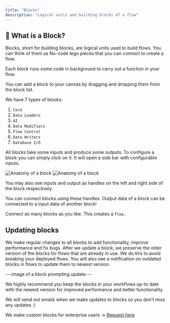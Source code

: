 ```yaml
---
title: "Blocks"
description: "Logical units and building blocks of a flow"
---
```


## 🧱 What is a Block?

Blocks, short for building blocks, are logical units used to build flows. You can think of them as No-code lego pieces that you can connect to create a flow.

Each block runs some code in background to carry out a function in your flow.

You can add a block to your canvas by dragging and dropping them from the block list.

We have 7 types of blocks:

1. `Core`
2. `Data Loaders`
3. `AI`
4. `Data Modifiers`
5. `Flow Control`
6. `Data Writers`
7. `Database I/O`

All blocks take some inputs and produce some outputs. To configure a block you can simply click on it. It will open a side bar with configurable inputs.

<Frame>
  <img
    className="block dark:hidden"
    src="/images/terminology/what-is-block-light.png"
    alt="Anatomy of a block"
  />
  <img
    className="hidden dark:block"
    src="/images/terminology/what-is-block-dark.png"
    alt="Anatomy of a block"
  />
</Frame>

You may also see inputs and output as handles on the left and right side of the block respectively.

You can connect blocks using these handles. Output data of a block can be connected to a input data of another block!

Connect as many blocks as you like. This creates a `flow` .

## Updating blocks

We make regular changes to all blocks to add functionality, improve performance and fix bugs. After we update a block, we preserve the older version of the blocks for flows that are already in use. We do this to avoid breaking your deployed flows. You will also see a notification on outdated blocks in flows to update them to newest version.

---image of a block prompting update---

We highly recommend you keep the blocks in your workflows up-to date with the newest version for improved performance and better functionality.

We will send out emails when we make updates to blocks so you don’t miss any updates :)

<Tip>

We make custom blocks for enterprise users → [Request here](https://cal.com/keyflow/request-custom-automations)

</Tip>
